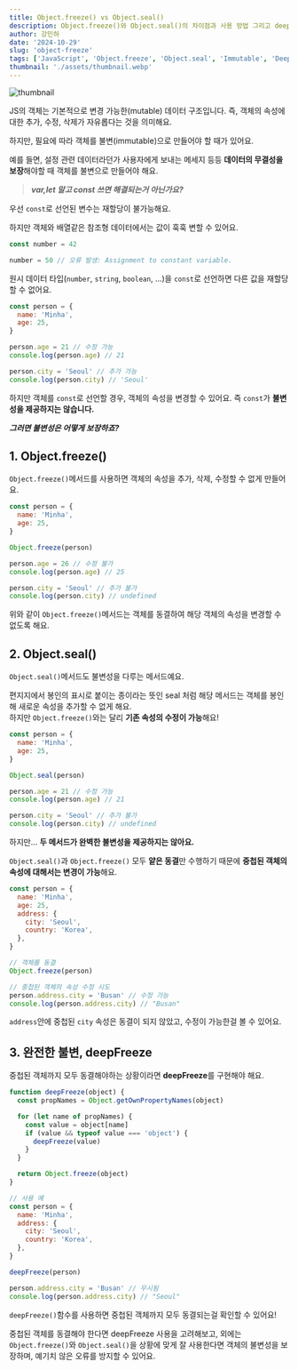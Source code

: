 ```yaml
---
title: Object.freeze() vs Object.seal()
description: Object.freeze()와 Object.seal()의 차이점과 사용 방법 그리고 deepFreeze 구현 방법에 대해서 작성했어요.
author: 강민하
date: '2024-10-29'
slug: 'object-freeze'
tags: ['JavaScript', 'Object.freeze', 'Object.seal', 'Immutable', 'Deep Freeze']
thumbnail: './assets/thumbnail.webp'
---
```


![thumbnail](./assets/thumbnail.webp)

JS의 객체는 기본적으로 변경 가능한(mutable) 데이터 구조입니다. 즉, 객체의 속성에 대한 추가, 수정, 삭제가 자유롭다는 것을 의미해요.

하지만, 필요에 따라 객체를 불변(immutable)으로 만들어야 할 때가 있어요.

예를 들면, 설정 관련 데이터라던가 사용자에게 보내는 메세지 등등 **데이터의 무결성을 보장**해야할 때 객체를 불변으로 만들어야 해요.

> **_var,let 말고 const 쓰면 해결되는거 아닌가요?_**

우선 `const`로 선언된 변수는 재할당이 불가능해요.

하지만 객체와 배열같은 참조형 데이터에서는 값이 훅훅 변할 수 있어요.

```javascript
const number = 42

number = 50 // 오류 발생: Assignment to constant variable.
```

원시 데이터 타입(`number`, `string`, `boolean`, ...)을 `const`로 선언하면 다른 값을 재할당할 수 없어요.

```javascript
const person = {
  name: 'Minha',
  age: 25,
}

person.age = 21 // 수정 가능
console.log(person.age) // 21

person.city = 'Seoul' // 추가 가능
console.log(person.city) // 'Seoul'
```

하지만 객체를 `const`로 선언할 경우, 객체의 속성을 변경할 수 있어요. 즉 `const`가 **불변성을 제공하지는 않습니다.**

**_그러면 불변성은 어떻게 보장하죠?_**

## 1. Object.freeze()

`Object.freeze()`메서드를 사용하면 객체의 속성을 추가, 삭제, 수정할 수 없게 만들어요.

```javascript
const person = {
  name: 'Minha',
  age: 25,
}

Object.freeze(person)

person.age = 26 // 수정 불가
console.log(person.age) // 25

person.city = 'Seoul' // 추가 불가
console.log(person.city) // undefined
```

위와 같이 `Object.freeze()`메서드는 객체를 동결하여 해당 객체의 속성을 변경할 수 없도록 해요.

## 2. Object.seal()

`Object.seal()`메서드도 불변성을 다루는 메서드예요.

편지지에서 봉인의 표시로 붙이는 종이라는 뜻인 seal 처럼 해당 메서드는 객체를 봉인해 새로운 속성을 추가할 수 없게 해요.  
하지만 `Object.freeze()`와는 달리 **기존 속성의 수정이 가능**해요!

```javascript
const person = {
  name: 'Minha',
  age: 25,
}

Object.seal(person)

person.age = 21 // 수정 가능
console.log(person.age) // 21

person.city = 'Seoul' // 추가 불가
console.log(person.city) // undefined
```

하지만... **두 메서드가 완벽한 불변성을 제공하지는 않아요.**  

`Object.seal()`과 `Object.freeze()` 모두 **얕은 동결**만 수행하기 때문에 **중첩된 객체의 속성에 대해서는 변경이 가능**해요.

```javascript
const person = {
  name: 'Minha',
  age: 25,
  address: {
    city: 'Seoul',
    country: 'Korea',
  },
}

// 객체를 동결
Object.freeze(person)

// 중첩된 객체의 속성 수정 시도
person.address.city = 'Busan' // 수정 가능
console.log(person.address.city) // "Busan"
```

`address`안에 중첩된 `city` 속성은 동결이 되지 않았고, 수정이 가능한걸 볼 수 있어요.

## 3. 완전한 불변, deepFreeze

중첩된 객체까지 모두 동결해야하는 상황이라면 **deepFreeze**를 구현해야 해요.

```javascript
function deepFreeze(object) {
  const propNames = Object.getOwnPropertyNames(object)

  for (let name of propNames) {
    const value = object[name]
    if (value && typeof value === 'object') {
      deepFreeze(value)
    }
  }

  return Object.freeze(object)
}

// 사용 예
const person = {
  name: 'Minha',
  address: {
    city: 'Seoul',
    country: 'Korea',
  },
}

deepFreeze(person)

person.address.city = 'Busan' // 무시됨
console.log(person.address.city) // "Seoul"
```

`deepFreeze()`함수를 사용하면 중첩된 객체까지 모두 동결되는걸 확인할 수 있어요!

중첩된 객체를 동결해야 한다면 deepFreeze 사용을 고려해보고,
외에는 `Object.freeze()`와 `Object.seal()`을 상황에 맞게 잘 사용한다면 객체의 불변성을 보장하며, 예기치 않은 오류를 방지할 수 있어요.
